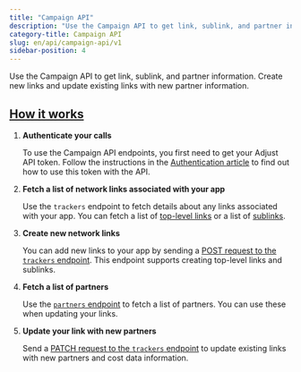 ```yaml
---
title: "Campaign API"
description: "Use the Campaign API to get link, sublink, and partner information."
category-title: Campaign API
slug: en/api/campaign-api/v1
sidebar-position: 4
---
```


Use the Campaign API to get link, sublink, and partner information. Create new links and update existing links with new partner information.

## [How it works](how-it-works)

1. **Authenticate your calls**

   To use the Campaign API endpoints, you first need to get your Adjust API token. Follow the instructions in the [Authentication article](/en/api/campaign-api/authentication) to find out how to use this token with the API.

2. **Fetch a list of network links associated with your app**

   Use the `trackers` endpoint to fetch details about any links associated with your app. You can fetch a list of [top-level links](/en/api/campaign-api/get-links) or a list of [sublinks](/en/api/campaign-api/get-sublinks).

3. **Create new network links**

   You can add new links to your app by sending a [POST request to the `trackers` endpoint](/en/api/campaign-api/create-link). This endpoint supports creating top-level links and sublinks.

4. **Fetch a list of partners**

   Use the [`partners` endpoint](/en/api/campaign-api/get-partners) to fetch a list of partners. You can use these when updating your links.

5. **Update your link with new partners**

   Send a [PATCH request to the `trackers` endpoint](/en/api/campaign-api/update-link) to update existing links with new partners and cost data information.
